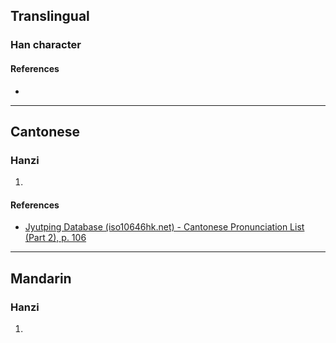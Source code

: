 {{character info}}
==Translingual==

===Han character===
{{Han char|rn=60|rad=彳|as=17|sn=20|four=26232|canj=HOAUE|ids=⿱彳⿳𣅽大⺢}}

====References====
* {{Han ref|kx=0372.201|dkj=10283|dj=0699.320|hdz=20851.120|uh=5FC1|ud=24513|bh=F449|bd=62537}}

----

==Cantonese==

===Hanzi===
{{yue-hanzi|jyut=[[bou3]]|y=bou3}}

# {{rfdef|yue|sort=彳17}}

====References====
* [http://www.iso10646hk.net/jp/document/download.jsp Jyutping Database (iso10646hk.net) - Cantonese Pronunciation List (Part 2), p. 106]

----

==Mandarin==

===Hanzi===
{{cmn-hanzi|pin=[[bào]] ([[bao4]])|wg=pao<sup>4</sup>}}

# {{rfdef|cmn|sort=彳17}}